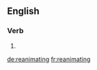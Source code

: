 ==English==

===Verb===
{{head|en}}

# {{present participle of|reanimate}}

[[de:reanimating]]
[[fr:reanimating]]